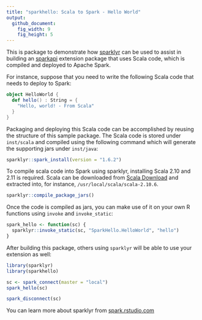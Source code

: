 ```yaml
---
title: "sparkhello: Scala to Spark - Hello World"
output:
  github_document:
    fig_width: 9
    fig_height: 5
---
```


This is package to demonstrate how [sparklyr](http://github.com/rstudio/sparklyr) can be used to assist in
building an [sparkapi](http://github.com/rstudio/sparkapi) extension package that uses Scala code, which
is compiled and deployed to Apache Spark.

For instance, suppose that you need to write the following Scala code
that needs to deploy to Spark:

```scala
object HelloWorld {
  def hello() : String = {
    "Hello, world! - From Scala"
  }
}
```

Packaging and deploying this Scala code can be accomplished by reusing
the structure of this sample package. The Scala code is stored under 
`inst/scala` and compiled using the following command which will generate
the supporting jars under `inst/java`:

```r
sparklyr::spark_install(version = "1.6.2")
```

To compile scala code into Spark using sparklyr, installing Scala 2.10 and 2.11 is required. Scala can be downloaded from [Scala Download](http://www.scala-lang.org/download/) and extracted into, for instance, `/usr/local/scala/scala-2.10.6`.

```r
sparklyr::compile_package_jars()
```

Once the code is compiled as jars, you can make use of it on your own R
functions using `invoke` and `invoke_static`:

```r
spark_hello <- function(sc) {
  sparklyr::invoke_static(sc, "SparkHello.HelloWorld", "hello")
}
```

After building this package, others using `sparklyr` will be able to use
your extension as well:

```r
library(sparklyr)
library(sparkhello)

sc <- spark_connect(master = "local")
spark_hello(sc)

spark_disconnect(sc)
```

You can learn more about sparklyr from [spark.rstudio.com](http://spark.rstudio.com/)

